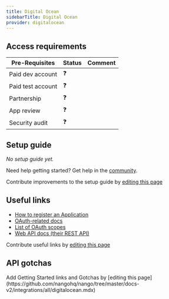 ```yaml
---
title: Digital Ocean
sidebarTitle: Digital Ocean
provider: digitalocean
---
```




<Overview />
<PreBuiltTooling provider={providers[pageMetadata.provider]} />
<PreBuiltUseCases />

## Access requirements
| Pre-Requisites | Status | Comment|
| - | - | - |
| Paid dev account | ❓ |  |
| Paid test account | ❓ |  |
| Partnership | ❓ | |
| App review | ❓ |  |
| Security audit | ❓ | |


## Setup guide

_No setup guide yet._

<Tip>Need help getting started? Get help in the [community](https://nango.dev/slack).</Tip>

<Note>Contribute improvements to the setup guide by [editing this page](https://github.com/nangohq/nango/tree/master/docs-v2/integrations/all/digitalocean.mdx)</Note>


## Useful links

-   [How to register an Application](https://cloud.digitalocean.com/login?redirect_url=https%3A%2F%2Fcloud.digitalocean.com%2Faccount%2Fapi%2Fapplications%2Fnew)
-   [OAuth-related docs](https://cloud.digitalocean.com/login?redirect_url=https%3A%2F%2Fcloud.digitalocean.com%2Faccount%2Fapi%2Fapplications%2Fnew)
-   [List of OAuth scopes](https://docs.digitalocean.com/reference/api/oauth-api/#scopes)
-   [Web API docs (their REST API)](https://docs.digitalocean.com/reference/api/intro/)

<Note>Contribute useful links by [editing this page](https://github.com/nangohq/nango/tree/master/docs-v2/integrations/all/digitalocean.mdx)</Note>

## API gotchas

<Note>
    Add Getting Started links and Gotchas by [editing this page](https://github.com/nangohq/nango/tree/master/docs-v2/integrations/all/digitalocean.mdx)
</Note>
